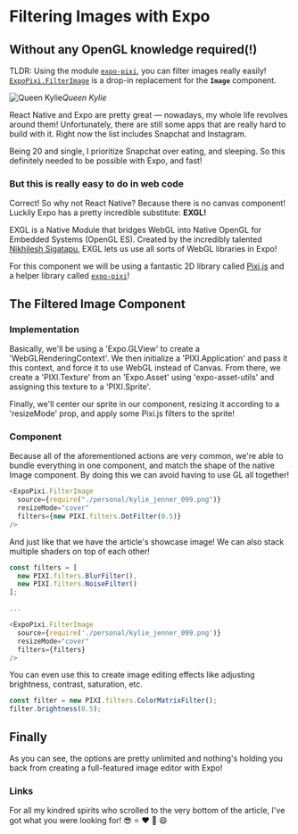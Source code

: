 # Filtering Images with Expo


## Without any OpenGL knowledge required(!)

TLDR: Using the module [`expo-pixi`](https://github.com/expo/expo-pixi), you can filter images really easily! [`ExpoPixi.FilterImage`](https://github.com/expo/expo-pixi/blob/943f82bb2ca8ed2e2fe62c5a2b854054fb475980/examples/filter-image/App.js#L125-L130) is a drop-in replacement for the **`Image`** component.

![Queen Kylie](./images/1y_ld-s00aqvwuOSndcngAg.png)_Queen Kylie_

React Native and Expo are pretty great — nowadays, my whole life revolves around them! Unfortunately, there are still some apps that are really hard to build with it. Right now the list includes Snapchat and Instagram.

Being 20 and single, I prioritize Snapchat over eating, and sleeping. So this definitely needed to be possible with Expo, and fast!

### But this is really easy to do in web code

Correct! So why not React Native? Because there is no canvas component! Luckily Expo has a pretty incredible substitute: **EXGL!**

EXGL is a Native Module that bridges WebGL into Native OpenGL for Embedded Systems (OpenGL ES). Created by the incredibly talented [Nikhilesh Sigatapu](https://medium.com/@s.nikhilesh), EXGL lets us use all sorts of WebGL libraries in Expo!

For this component we will be using a fantastic 2D library called [Pixi.js](http://www.pixijs.com/) and a helper library called [`expo-pixi`](https://github.com/expo/expo-pixi/)!

## The Filtered Image Component

### Implementation

Basically, we'll be using a 'Expo.GLView' to create a 'WebGLRenderingContext'. We then initialize a 'PIXI.Application' and pass it this context, and force it to use WebGL instead of Canvas. From there, we create a 'PIXI.Texture' from an 'Expo.Asset' using 'expo-asset-utils' and assigning this texture to a 'PIXI.Sprite'.

Finally, we'll center our sprite in our component, resizing it according to a 'resizeMode' prop, and apply some Pixi.js filters to the sprite!

### Component

Because all of the aforementioned actions are very common, we're able to bundle everything in one component, and match the shape of the native Image component. By doing this we can avoid having to use GL all together!

```js
<ExpoPixi.FilterImage
  source={require("./personal/kylie_jenner_099.png")}
  resizeMode="cover"
  filters={new PIXI.filters.DotFilter(0.5)}
/>
```

And just like that we have the article's showcase image! We can also stack multiple shaders on top of each other!

```js
const filters = [
  new PIXI.filters.BlurFilter(),
  new PIXI.filters.NoiseFilter()
];

...

<ExpoPixi.FilterImage
  source={require('./personal/kylie_jenner_099.png')}
  resizeMode="cover"
  filters={filters}
/>
```

You can even use this to create image editing effects like adjusting brightness, contrast, saturation, etc.

```js
const filter = new PIXI.filters.ColorMatrixFilter();
filter.brightness(0.5);
```

## Finally

As you can see, the options are pretty unlimited and nothing's holding you back from creating a full-featured image editor with Expo!

### Links

For all my kindred spirits who scrolled to the very bottom of the article, I've got what you were looking for! 😎 ⭐️ ❤️ 👏 😄

<Embed url="https://www.npmjs.com/package/expo-pixi" />
<Embed url="https://expo.io/@bacon/expo-pixi-filter-image" />
<Embed url="https://github.com/expo/expo-pixi/blob/master/examples/filter-image/App.js" />
